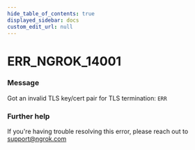 ```yaml
---
hide_table_of_contents: true
displayed_sidebar: docs
custom_edit_url: null
---
```



# ERR_NGROK_14001

### Message

Got an invalid TLS key/cert pair for TLS termination: `ERR`

### Further help

If you're having trouble resolving this error, please reach out to [support@ngrok.com](mailto:support@ngrok.com?subject=Help%20with%20ERR_NGROK_14001)

<ErrorDetails error="err_ngrok_14001" />
